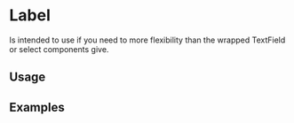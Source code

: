 
# Label

Is intended to use if you need to more flexibility than the wrapped TextField or select components give.

<Links 
    sourceUrl="https://github.com/equinor/design-system/blob/develop/packages/eds-core-react/src/components/Label/Label.tsx"
    npmUrl="https://www.npmjs.com/package/@equinor/eds-core-react"
/>

<Story id="inputs-label--introduction" />
<PropsTable />

## Usage



## Examples
